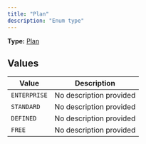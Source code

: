 ```yaml
---
title: "Plan"
description: "Enum type"
---
```


**Type:** [Plan](/api-reference/types/plan)

## Values

| Value | Description |
|-------|-------------|
| `ENTERPRISE` | No description provided |
| `STANDARD` | No description provided |
| `DEFINED` | No description provided |
| `FREE` | No description provided |

